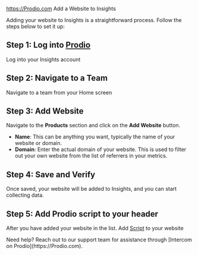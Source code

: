 
https://Prodio.com Add a Website to Insights

Adding your website to Insights is a straightforward process. Follow the steps below to set it up:

<Steps>

## Step 1: Log into [Prodio](https://www.Prodio.com/auth/sign-up)

Log into your Insights account


## Step 2: Navigate to a Team

Navigate to a team from your Home screen

## Step 3: Add Website

Navigate to the **Products** section and click on the **Add Website** button.

- **Name**: This can be anything you want, typically the name of your website or domain.
- **Domain**: Enter the actual domain of your website. This is used to filter out your own website from the list of referrers in your metrics.

## Step 4: Save and Verify

Once saved, your website will be added to Insights, and you can start collecting data.

## Step 5: Add Prodio script to your header

After you have added your website in the list. Add [Script](/analytics/script) to your website
</Steps>

<Callout>
  Need help? Reach out to our support team for assistance through [Intercom on Prodio](https://Prodio.com).
</Callout>
